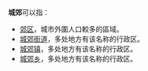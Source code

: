 '''城郊'''可以指：
* [[郊区|郊区]]，城市外圍人口較多的區域。
* [[城郊街道|城郊街道]]，多处地方有该名称的行政区。
* [[城郊镇|城郊镇]]，多处地方有该名称的行政区。
* [[城郊乡|城郊乡]]，多处地方有该名称的行政区。
{{disambig|cat=二字消歧義}}